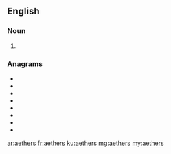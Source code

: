 ==English==

===Noun===
{{head|en|noun plural form}}

# {{plural of|aether|lang=en}}

===Anagrams===
* {{l|en|ash tree}}
* {{l|en|hearest}}
* {{l|en|heartes}}
* {{l|en|heaters}}
* {{l|en|reheats}}
* {{l|en|sethera}}
* {{l|en|thereas}}
* {{l|en|Theresa}}

[[ar:aethers]]
[[fr:aethers]]
[[ku:aethers]]
[[mg:aethers]]
[[my:aethers]]